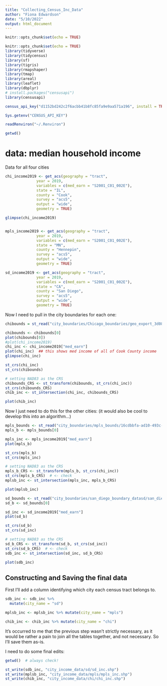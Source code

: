 ```yaml
---
title: "Collecting_Census_Inc_Data"
author: "Fiona Edwardson"
date: "5/10/2022"
output: html_document
---
```


```r
knitr::opts_chunk$set(echo = TRUE)
```


```r
knitr::opts_chunk$set(echo = TRUE)
library(tidyverse)
library(tidycensus)
library(sf)
library(tigris)
library(rmapshaper)
library(tmap)
library(areal)
library(leaflet)
library(dbplyr)
# install.packages("censusapi")
library(censusapi)
```

```r

census_api_key("d1152bd242c2f6acbb41b8fc85fa9e9aa571a196", install = TRUE, overwrite = TRUE)

Sys.getenv("CENSUS_API_KEY")

readRenviron("~/.Renviron")
```

```r

getwd()

```


# data: median household income

Data for all four cities

```r
chi_income2019 <- get_acs(geography = "tract", 
              year = 2019,
              variables = c(med_earn = "S2001_C01_002E"),
              state = "IL",
              county = "Cook",
              survey = "acs5",
              output = "wide",
              geometry = TRUE)

glimpse(chi_income2019)


mpls_income2019 <- get_acs(geography = "tract", 
              year = 2019,
              variables = c(med_earn = "S2001_C01_002E"),
              state = "MN",
              county = "Hennepin",
              survey = "acs5",
              output = "wide",
              geometry = TRUE)

sd_income2019 <- get_acs(geography = "tract", 
              year = 2019,
              variables = c(med_earn = "S2001_C01_002E"),
              state = "CA",
              county = "San Diego",
              survey = "acs5",
              output = "wide",
              geometry = TRUE)


```


Now I need to pull in the city boundaries for each one:

```r

chibounds = st_read("city_boundaries/Chicago_boundaries/geo_export_3d084884-b126-4daa-b908-1286d52a1e19.shp")

chibounds <- chibounds[0]
plot(chibounds[0])
#plot(chi_income2019)
chi_inc <- chi_income2019["med_earn"]
plot(chi_inc)  ## this shows med income of all of Cook County income
glimpse(chi_inc)
```


```r
st_crs(chi_inc)
st_crs(chibounds)

# setting NAD83 as the CRS
chibounds_CRS <- st_transform(chibounds, st_crs(chi_inc))
st_crs(chibounds_CRS)
chib_inc <- st_intersection(chi_inc, chibounds_CRS)

plot(chib_inc)
```


Now I just need to do this for the other cities: (it would also be cool to develop this into an algorithm...)

```r

mpls_bounds <- st_read("city_boundaries/mpls_bounds/16cdbbfa-ad10-493c-afaf-52b61f2e76e42020329-1-180h9ap.whbo.shp")
mpls_b <- mpls_bounds[0]

mpls_inc <- mpls_income2019["med_earn"]
plot(mpls_b)

st_crs(mpls_b)
st_crs(mpls_inc)

# setting NAD83 as the CRS
mpls_b_CRS <- st_transform(mpls_b, st_crs(chi_inc))
st_crs(mpls_b_CRS)  # <- check
mplsb_inc <- st_intersection(mpls_inc, mpls_b_CRS)

plot(mplsb_inc)

```


```r

sd_bounds <- st_read("city_boundaries/san_diego_boundary_datasd/san_diego_boundary_datasd.shp")
sd_b <- sd_bounds[0]

sd_inc <- sd_income2019["med_earn"]
plot(sd_b)

st_crs(sd_b)
st_crs(sd_inc)

# setting NAD83 as the CRS
sd_b_CRS <- st_transform(sd_b, st_crs(sd_inc))
st_crs(sd_b_CRS)  # <- check
sdb_inc <- st_intersection(sd_inc, sd_b_CRS)

plot(sdb_inc)

```


## Constructing and Saving the final data

First I'll add a column identifying which city each census tract belongs to.

```r

sdb_inc <- sdb_inc %>%
  mutate(city_name = "sd")

mplsb_inc <- mplsb_inc %>% mutate(city_name = "mpls")

chib_inc <- chib_inc %>% mutate(city_name = "chi")

```

It's occurred to me that the previous step wasn't strictly necessary, as it would be rather a pain to join all the tables together, and not necessary. So I'll save them as-is.


I need to do some final edits:
```r

getwd()  # always check! 

st_write(sdb_inc, "city_income_data/sd/sd_inc.shp")
st_write(mplsb_inc, "city_income_data/mpls/mpls_inc.shp")
st_write(chib_inc, "city_income_data/chi/chi_inc.shp")


```


